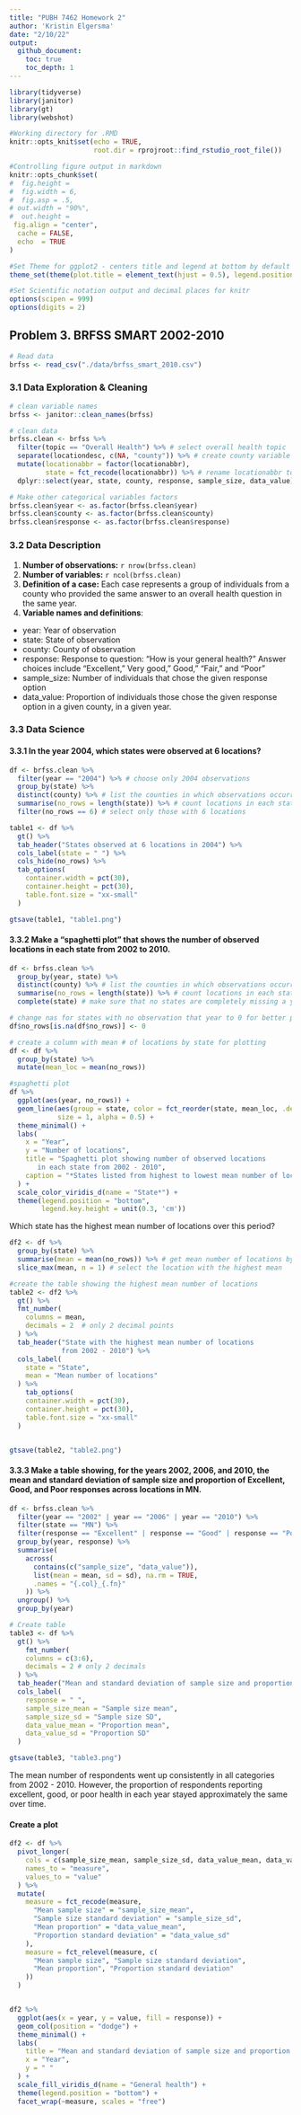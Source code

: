 ```yaml
---
title: "PUBH 7462 Homework 2"
author: 'Kristin Elgersma'
date: "2/10/22"
output: 
  github_document:
    toc: true
    toc_depth: 1
---
```


```r
library(tidyverse)
library(janitor)
library(gt)
library(webshot)

#Working directory for .RMD
knitr::opts_knit$set(echo = TRUE,
                     root.dir = rprojroot::find_rstudio_root_file())

#Controlling figure output in markdown
knitr::opts_chunk$set(
#  fig.height =   
#  fig.width = 6,
#  fig.asp = .5,
# out.width = "90%",
#  out.height = 
 fig.align = "center",
  cache = FALSE,
  echo  = TRUE
)

#Set Theme for ggplot2 - centers title and legend at bottom by default
theme_set(theme(plot.title = element_text(hjust = 0.5), legend.position = "bottom"))

#Set Scientific notation output and decimal places for knitr
options(scipen = 999)
options(digits = 2)
```

## Problem 3. BRFSS SMART 2002-2010

```r

# Read data
brfss <- read_csv("./data/brfss_smart_2010.csv")
```

### 3.1 Data Exploration & Cleaning

```r
# clean variable names
brfss <- janitor::clean_names(brfss)

# clean data
brfss.clean <- brfss %>%
  filter(topic == "Overall Health") %>% # select overall health topic
  separate(locationdesc, c(NA, "county")) %>% # create county variable
  mutate(locationabbr = factor(locationabbr), 
         state = fct_recode(locationabbr)) %>% # rename locationabbr to state
  dplyr::select(year, state, county, response, sample_size, data_value) # retain desired columns

# Make other categorical variables factors
brfss.clean$year <- as.factor(brfss.clean$year)
brfss.clean$county <- as.factor(brfss.clean$county)
brfss.clean$response <- as.factor(brfss.clean$response)
```

### 3.2 Data Description

1.  **Number of observations:** `r nrow(brfss.clean)`
2.  **Number of variables:** `r ncol(brfss.clean)`
3.  **Definition of a case:** Each case represents a group of individuals from a county who provided the same answer to an overall health question in the same year.
4.  **Variable names and definitions**:

-   year: Year of observation
-   state: State of observation
-   county: County of observation
-   response: Response to question: "How is your general health?" Answer choices include "Excellent," Very good," Good," "Fair," and "Poor"
-   sample_size: Number of individuals that chose the given response option
-   data_value: Proportion of individuals those chose the given response option in a given county, in a given year.

### 3.3 Data Science

#### 3.3.1 In the year 2004, which states were observed at 6 locations?

```r
df <- brfss.clean %>%
  filter(year == "2004") %>% # choose only 2004 observations
  group_by(state) %>%
  distinct(county) %>% # list the counties in which observations occurred
  summarise(no_rows = length(state)) %>% # count locations in each state
  filter(no_rows == 6) # select only those with 6 locations

table1 <- df %>%
  gt() %>%
  tab_header("States observed at 6 locations in 2004") %>%
  cols_label(state = " ") %>%
  cols_hide(no_rows) %>%
  tab_options(
    container.width = pct(30),
    container.height = pct(30),
    table.font.size = "xx-small"
  )

gtsave(table1, "table1.png")
```

#### 3.3.2 Make a "spaghetti plot" that shows the number of observed locations in each state from 2002 to 2010.

```r
df <- brfss.clean %>%
  group_by(year, state) %>%
  distinct(county) %>% # list the counties in which observations occurred
  summarise(no_rows = length(state)) %>% # count locations in each state
  complete(state) # make sure that no states are completely missing a year

# change nas for states with no observation that year to 0 for better plotting and summary statistics
df$no_rows[is.na(df$no_rows)] <- 0 

# create a column with mean # of locations by state for plotting
df <- df %>%
  group_by(state) %>%
  mutate(mean_loc = mean(no_rows))

#spaghetti plot
df %>%
  ggplot(aes(year, no_rows)) +
  geom_line(aes(group = state, color = fct_reorder(state, mean_loc, .desc = TRUE)), # order states from highest to lowest mean # of locations
            size = 1, alpha = 0.5) +
  theme_minimal() +
  labs(
    x = "Year",
    y = "Number of locations",
    title = "Spaghetti plot showing number of observed locations 
       in each state from 2002 - 2010",
    caption = "*States listed from highest to lowest mean number of locations"
  ) +
  scale_color_viridis_d(name = "State*") + 
  theme(legend.position = "bottom",
        legend.key.height = unit(0.3, 'cm'))
```

Which state has the highest mean number of locations over this period?

```r
df2 <- df %>%
  group_by(state) %>%
  summarise(mean = mean(no_rows)) %>% # get mean number of locations by state
  slice_max(mean, n = 1) # select the location with the highest mean

#create the table showing the highest mean number of locations
table2 <- df2 %>%
  gt() %>%
  fmt_number(
    columns = mean,
    decimals = 2  # only 2 decimal points
  ) %>%
  tab_header("State with the highest mean number of locations
             from 2002 - 2010") %>%
  cols_label(
    state = "State",
    mean = "Mean number of locations"
  ) %>%
    tab_options(
    container.width = pct(30),
    container.height = pct(30),
    table.font.size = "xx-small"
  )


gtsave(table2, "table2.png")
```

#### 3.3.3 Make a table showing, for the years 2002, 2006, and 2010, the mean and standard deviation of sample size and proportion of Excellent, Good, and Poor responses across locations in MN.

```r
df <- brfss.clean %>%
  filter(year == "2002" | year == "2006" | year == "2010") %>%
  filter(state == "MN") %>%
  filter(response == "Excellent" | response == "Good" | response == "Poor") %>%
  group_by(year, response) %>%
  summarise(
    across(
      contains(c("sample_size", "data_value")),
      list(mean = mean, sd = sd), na.rm = TRUE,
      .names = "{.col}_{.fn}"
    )) %>%
  ungroup() %>%
  group_by(year)

# Create table
table3 <- df %>%
  gt() %>%
    fmt_number(
    columns = c(3:6),
    decimals = 2 # only 2 decimals
  ) %>%
  tab_header("Mean and standard deviation of sample size and proportion of respondents whose health was excellent, good, or poor in Minnesota in 2002, 2006, and 2010") %>%
  cols_label(
    response = " ",
    sample_size_mean = "Sample size mean",
    sample_size_sd = "Sample size SD",
    data_value_mean = "Proportion mean",
    data_value_sd = "Proportion SD"
  )

gtsave(table3, "table3.png")
```

The mean number of respondents went up consistently in all categories from 2002 - 2010. However, the proportion of respondents reporting excellent, good, or poor health in each year stayed approximately the same over time.


#### Create a plot
```r
df2 <- df %>%
  pivot_longer(
    cols = c(sample_size_mean, sample_size_sd, data_value_mean, data_value_sd),
    names_to = "measure",
    values_to = "value"
  ) %>%
  mutate(
    measure = fct_recode(measure,
      "Mean sample size" = "sample_size_mean",
      "Sample size standard deviation" = "sample_size_sd",
      "Mean proportion" = "data_value_mean",
      "Proportion standard deviation" = "data_value_sd"
    ),
    measure = fct_relevel(measure, c(
      "Mean sample size", "Sample size standard deviation",
      "Mean proportion", "Proportion standard deviation"
    ))
  )


df2 %>%
  ggplot(aes(x = year, y = value, fill = response)) +
  geom_col(position = "dodge") +
  theme_minimal() +
  labs(
    title = "Mean and standard deviation of sample size and proportion of respondents \n whose health was excellent, good, or poor in Minnesota \n in 2002, 2006, and 2010",
    x = "Year",
    y = " "
  ) +
  scale_fill_viridis_d(name = "General health") +
  theme(legend.position = "bottom") +
  facet_wrap(~measure, scales = "free")
```





